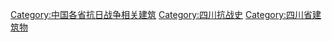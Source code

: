 [[Category:中国各省抗日战争相关建筑|Category:中国各省抗日战争相关建筑]]
[[Category:四川抗战史|Category:四川抗战史]]
[[Category:四川省建筑物|Category:四川省建筑物]]